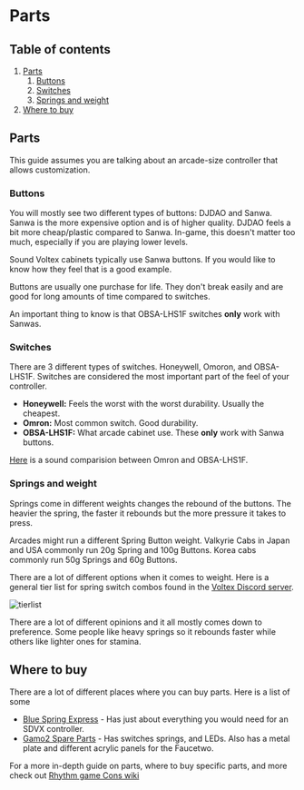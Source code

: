 
# Parts

## Table of contents
1. [Parts](/controllers/parts#parts)
    1. [Buttons](/controllers/parts#buttons)
    2. [Switches](/controllers/parts#switches)
    3. [Springs and weight](/controllers/parts#springs-and-weight)
2. [Where to buy](/controllers/parts#where-to-buy)


## Parts
<Callout>
  This guide assumes you are talking about an arcade-size controller that allows customization.
</Callout>

### Buttons
You will mostly see two different types of buttons: DJDAO and Sanwa. Sanwa is
the more expensive option and is of higher quality. DJDAO feels a bit more
cheap/plastic compared to Sanwa. In-game, this doesn't matter too much,
especially if you are playing lower levels.

Sound Voltex cabinets typically use Sanwa buttons. If you would like to know how they feel that is a good example. 

Buttons are usually one purchase for life. They don't break easily and are good for long amounts of time compared to switches. 

An important thing to know is that OBSA-LHS1F switches **only** work with Sanwas. 

### Switches
There are 3 different types of switches. Honeywell, Omoron, and OBSA-LHS1F. Switches are considered the most important part of the feel of your controller.

- **Honeywell:** Feels the worst with the worst durability. Usually the cheapest. 
- **Omron:** Most common switch. Good durability.
- **OBSA-LHS1F:** What arcade cabinet use. These **only** work with Sanwa buttons. 

[Here](https://www.youtube.com/watch?v=_04T-0zgsy8) is a sound comparision between Omron and OBSA-LHS1F.

### Springs and weight 
Springs come in different weights changes the rebound of the buttons. The
heavier the spring, the faster it rebounds but the more pressure it takes to
press. 

Arcades might run a different Spring Button weight. Valkyrie Cabs in Japan and
USA commonly run 20g Spring and 100g Buttons. Korea cabs commonly run 50g
Springs and 60g Buttons.


There are a lot of different options when it comes to weight. Here is a general tier list for spring switch combos found in the [Voltex Discord server](https://discord.com/invite/sdvx).

![tierlist](/controllers/tierlist.png)

There are a lot of different opinions and it all mostly comes down to preference. Some people like heavy springs so it rebounds faster while others like lighter ones for stamina. 

## Where to buy
There are a lot of different places where you can buy parts. Here is a list of some

- [Blue Spring Express](https://bluespringexpress.net/en-us) - Has just about everything you would need for an SDVX controller.
- [Gamo2 Spare Parts](https://www.gamo2.com/en/index.php?dispatch=categories.view&category_id=255) - Has switches springs, and LEDs. Also has a metal plate and different acrylic panels for the Faucetwo.


For a more in-depth guide on parts, where to buy specific parts, and more check out [Rhythm game Cons wiki](https://rhythm-cons.wiki/)